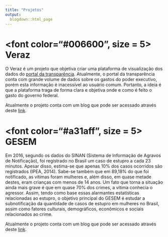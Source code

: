 ```yaml
---
title: "Projetos"
output:
  blogdown::html_page
---
```


# <font color="#006600", size = 5> Veraz </font>

O Veraz é um projeto que objetiva criar uma plataforma de visualização dos dados 
do [portal da transparência](http://www.portaltransparencia.gov.br/). Atualmente, 
o portal da transparência conta com grande volume de dados sobre os gastos do poder 
executivo, porém esta informação é inacessível ao usuário comum. Portanto, 
a ideia é que a plataforma traga de forma clara e objetiva onde e como é 
feito o gasto do governo federal. 

Atualmente o projeto conta com um blog que pode ser acessado através
deste [link](https://stats4good.github.io/veraz).

# <font color="#a31aff", size = 5> GESEM </font>

Em 2016, segundo os dados do SINAN (Sistema de Informação de Agravos de 
Notificação), foi registrado no Brasil um caso de estupro a cada 23 minutos. 
Apesar disso, estima-se que apenas 10% dos casos ocorridos são registrados 
(IPEA, 2014). Sabe-se também que em 89,18% do que foi notificado, as vítimas 
foram mulheres e, além disso, em quase metade destes, eram crianças com menos 
de 14 anos. Um fato que torna a situação ainda mais grave é que  em quase 70% 
dos crimes, a vítima conhecia o agressor. Assim, tendo como base essas alarmantes 
estatísticas relacionadas ao estupro, o objetivo principal do GESEM é estudar a 
subnotificação da quantidade de casos de estupro em mulheres no Brasil, assim como 
fatores culturais, demográficos, econômicos e sociais relacionados ao crime.

Atualmente o projeto conta com um blog que pode ser acessado através
deste [link](https://stats4good.github.io/gesem).
